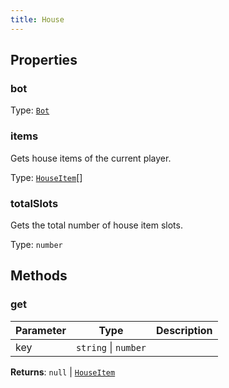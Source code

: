 ```yaml
---
title: House
---
```



## Properties
### bot

Type: [`Bot`](/api-legacy/bot)

### items <Badge text="Getter" size="small" />	
Gets house items of the current player.

Type: [`HouseItem`](/api-legacy/models/houseitem)[]

### totalSlots <Badge text="Getter" size="small" />	
Gets the total number of house item slots.

Type: `number`

## Methods

### get
| Parameter | Type | Description |
|-----------|------|-------------|
| key | `string` \| `number` |  |

**Returns**: `null` \| [`HouseItem`](/api-legacy/models/houseitem)
